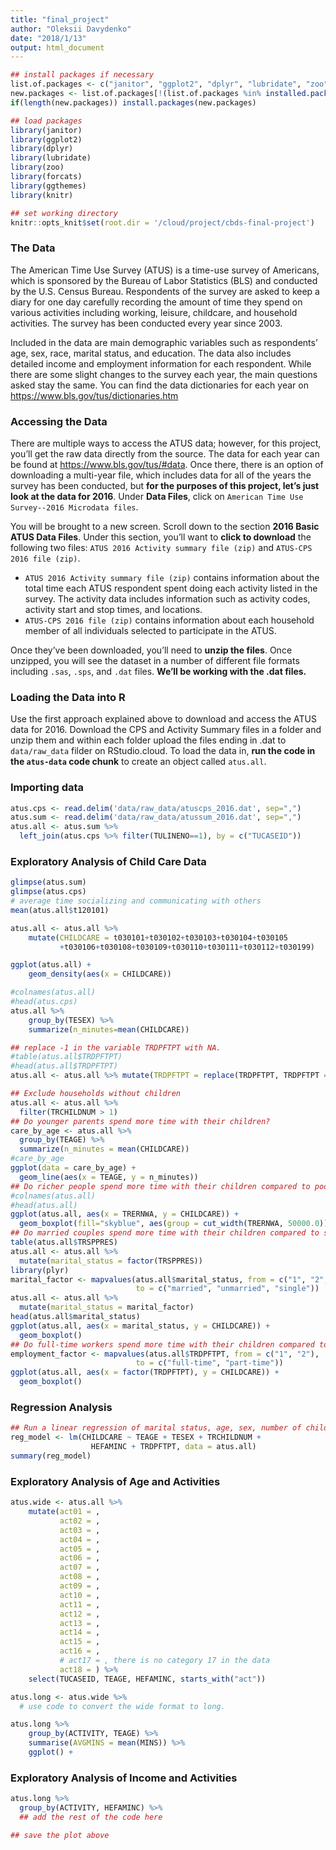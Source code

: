 ```yaml
---
title: "final_project"
author: "Oleksii Davydenko"
date: "2018/1/13"
output: html_document
---
```


```r
## install packages if necessary
list.of.packages <- c("janitor", "ggplot2", "dplyr", "lubridate", "zoo", "forcats", "ggthemes", "knitr", "rmarkdown")
new.packages <- list.of.packages[!(list.of.packages %in% installed.packages()[,"Package"])]
if(length(new.packages)) install.packages(new.packages)

## load packages
library(janitor)
library(ggplot2)
library(dplyr)
library(lubridate)
library(zoo)
library(forcats)
library(ggthemes)
library(knitr)

## set working directory
knitr::opts_knit$set(root.dir = '/cloud/project/cbds-final-project')
```

### The Data

The American Time Use Survey (ATUS) is a time-use survey of Americans, which is sponsored by the Bureau of Labor Statistics (BLS) and conducted by the U.S. Census Bureau. Respondents of the survey are asked to keep a diary for one day carefully recording the amount of time they spend on various activities including working, leisure, childcare, and household activities. The survey has been conducted every year since 2003.

Included in the data are main demographic variables such as respondents' age, sex, race, marital status, and education. The data also includes detailed income and employment information for each respondent. While there are some slight changes to the survey each year, the main questions asked stay the same. You can find the data dictionaries for each year on [https://www.bls.gov/tus/dictionaries.htm](https://www.bls.gov/tus/dictionaries.htm)


### Accessing the Data

There are multiple ways to access the ATUS data; however, for this project, you'll get the raw data directly from the source. The data for each year can be found at [https://www.bls.gov/tus/#data](https://www.bls.gov/tus/#data). Once there, there is an option of downloading a multi-year file, which includes data for all of the years the survey has been conducted, but **for the purposes of this project, let's just look at the data for 2016**. Under **Data Files**, click on `American Time Use Survey--2016 Microdata files`. 

You will be brought to a new screen. Scroll down to the section **2016 Basic ATUS Data Files**. Under this section, you'll want to **click to download** the following two files: `ATUS 2016 Activity summary file (zip)` and `ATUS-CPS 2016 file (zip)`. 

* `ATUS 2016 Activity summary file (zip)` contains information about the total time each ATUS respondent spent doing each activity listed in the survey. The activity data includes information such as activity codes, activity start and stop times, and locations.
* `ATUS-CPS 2016 file (zip)` contains information about each household member of all individuals selected to participate in the ATUS.

Once they've been downloaded, you'll need to **unzip the files**. Once unzipped, you will see the dataset in a number of different file formats including `.sas`, `.sps`, and `.dat` files. **We'll be working with the .dat files.**

### Loading the Data into R

Use the first approach explained above to download and access the ATUS data for 2016. Download the CPS and Activity Summary files in a folder and unzip them and within each folder upload the files ending in .dat to `data/raw_data` filder on RStudio.cloud. To load the data in, **run the code in the `atus-data` code chunk** to create an object called `atus.all`.

### Importing data

```r
atus.cps <- read.delim('data/raw_data/atuscps_2016.dat', sep=",")
atus.sum <- read.delim('data/raw_data/atussum_2016.dat', sep=",")
atus.all <- atus.sum %>%
  left_join(atus.cps %>% filter(TULINENO==1), by = c("TUCASEID"))
```

### Exploratory Analysis of Child Care Data

```r
glimpse(atus.sum)
glimpse(atus.cps)
# average time socializing and communicating with others 
mean(atus.all$t120101)
```


```r
atus.all <- atus.all %>% 
    mutate(CHILDCARE = t030101+t030102+t030103+t030104+t030105
           +t030106+t030108+t030109+t030110+t030111+t030112+t030199)
```

```r
ggplot(atus.all) +
    geom_density(aes(x = CHILDCARE))
```

```r
#colnames(atus.all)
#head(atus.cps)
atus.all %>% 
    group_by(TESEX) %>% 
    summarize(n_minutes=mean(CHILDCARE))
```

```r
## replace -1 in the variable TRDPFTPT with NA.
#table(atus.all$TRDPFTPT)
#head(atus.all$TRDPFTPT)
atus.all <- atus.all %>% mutate(TRDPFTPT = replace(TRDPFTPT, TRDPFTPT == -1, NA))
```

```r
## Exclude households without children
atus.all <- atus.all %>%
  filter(TRCHILDNUM > 1)
## Do younger parents spend more time with their children?
care_by_age <- atus.all %>%
  group_by(TEAGE) %>%
  summarize(n_minutes = mean(CHILDCARE))
#care_by_age
ggplot(data = care_by_age) +
  geom_line(aes(x = TEAGE, y = n_minutes))
## Do richer people spend more time with their children compared to poorer people?
#colnames(atus.all)
#head(atus.all)
ggplot(atus.all, aes(x = TRERNWA, y = CHILDCARE)) +
  geom_boxplot(fill="skyblue", aes(group = cut_width(TRERNWA, 50000.0)))
## Do married couples spend more time with their children compared to single parents?
table(atus.all$TRSPPRES)
atus.all <- atus.all %>%
  mutate(marital_status = factor(TRSPPRES))
library(plyr)
marital_factor <- mapvalues(atus.all$marital_status, from = c("1", "2", "3"),
                            to = c("married", "unmarried", "single"))
atus.all <- atus.all %>%
  mutate(marital_status = marital_factor)
head(atus.all$marital_status)
ggplot(atus.all, aes(x = marital_status, y = CHILDCARE)) + 
  geom_boxplot()
## Do full-time workers spend more time with their children compared to part-time workers?
employment_factor <- mapvalues(atus.all$TRDPFTPT, from = c("1", "2"),
                            to = c("full-time", "part-time"))
ggplot(atus.all, aes(x = factor(TRDPFTPT), y = CHILDCARE)) + 
  geom_boxplot()
```

### Regression Analysis

```r
## Run a linear regression of marital status, age, sex, number of children (18 or younger), earnings, and full-time versus part-time status
reg_model <- lm(CHILDCARE ~ TEAGE + TESEX + TRCHILDNUM +
                  HEFAMINC + TRDPFTPT, data = atus.all)
summary(reg_model)
```

### Exploratory Analysis of Age and Activities

```r
atus.wide <- atus.all %>%
    mutate(act01 = ,
           act02 = ,
           act03 = ,
           act04 = ,
           act05 = ,
           act06 = ,
           act07 = ,
           act08 = ,
           act09 = ,
           act10 = ,
           act11 = ,
           act12 = ,
           act13 = ,
           act14 = ,
           act15 = ,
           act16 = ,
           # act17 = , there is no category 17 in the data
           act18 = ) %>% 
    select(TUCASEID, TEAGE, HEFAMINC, starts_with("act"))
```

```r
atus.long <- atus.wide %>% 
  # use code to convert the wide format to long.
```

```r
atus.long %>% 
    group_by(ACTIVITY, TEAGE) %>% 
    summarise(AVGMINS = mean(MINS)) %>% 
    ggplot() +
```

### Exploratory Analysis of Income and Activities

```r
atus.long %>% 
  group_by(ACTIVITY, HEFAMINC) %>% 
  ## add the rest of the code here
```


```r
## save the plot above
```